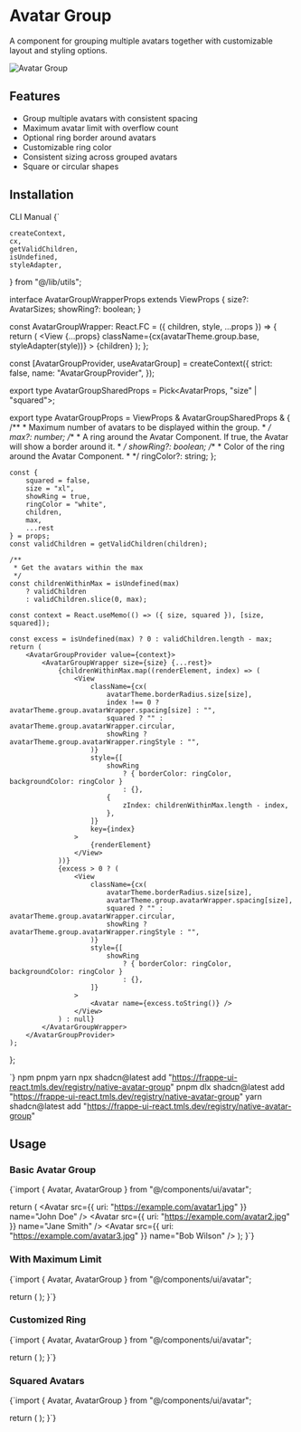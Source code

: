 
# Avatar Group

A component for grouping multiple avatars together with customizable layout and styling options.

<Image src={image} alt="Avatar Group" className="w-full rounded-lg shadow-lg" />

## Features

- Group multiple avatars with consistent spacing
- Maximum avatar limit with overflow count
- Optional ring border around avatars
- Customizable ring color
- Consistent sizing across grouped avatars
- Square or circular shapes

## Installation

<InstallationTabs defaultValue="cli">
  <TabsList>
    <TabsTrigger value="cli">CLI</TabsTrigger>
    <TabsTrigger value="manual">Manual</TabsTrigger>
  </TabsList>
  <TabsContent value="manual">
    <EnhancedCodeBlock language="tsx">
{`

	createContext,
	cx,
	getValidChildren,
	isUndefined,
	styleAdapter,
} from "@/lib/utils";


interface AvatarGroupWrapperProps extends ViewProps {
	size?: AvatarSizes;
	showRing?: boolean;
}

const AvatarGroupWrapper: React.FC<AvatarGroupWrapperProps> = ({
	children,
	style,
	...props
}) => {
	return (
		<View
			{...props}
			className={cx(avatarTheme.group.base, styleAdapter(style))}
		>
			{children}
		</View>
	);
};

const [AvatarGroupProvider, useAvatarGroup] =
	createContext<AvatarGroupSharedProps>({
		strict: false,
		name: "AvatarGroupProvider",
	});


export type AvatarGroupSharedProps = Pick<AvatarProps, "size" | "squared">;

export type AvatarGroupProps = ViewProps &
	AvatarGroupSharedProps & {
		/**
		 * Maximum number of avatars to be displayed within the group.
		 *
		 */
		max?: number;
		/**
		 * A ring around the Avatar Component. If true, the Avatar will show a border around it.
		 *
		 */
		showRing?: boolean;
		/**
		 * Color of the ring around the Avatar Component.
		 *
		 */
		ringColor?: string;
	};

	const {
		squared = false,
		size = "xl",
		showRing = true,
		ringColor = "white",
		children,
		max,
		...rest
	} = props;
	const validChildren = getValidChildren(children);

	/**
	 * Get the avatars within the max
	 */
	const childrenWithinMax = isUndefined(max)
		? validChildren
		: validChildren.slice(0, max);

	const context = React.useMemo(() => ({ size, squared }), [size, squared]);

	const excess = isUndefined(max) ? 0 : validChildren.length - max;
	return (
		<AvatarGroupProvider value={context}>
			<AvatarGroupWrapper size={size} {...rest}>
				{childrenWithinMax.map((renderElement, index) => (
					<View
						className={cx(
							avatarTheme.borderRadius.size[size],
							index !== 0 ? avatarTheme.group.avatarWrapper.spacing[size] : "",
							squared ? "" : avatarTheme.group.avatarWrapper.circular,
							showRing ? avatarTheme.group.avatarWrapper.ringStyle : "",
						)}
						style={[
							showRing
								? { borderColor: ringColor, backgroundColor: ringColor }
								: {},
							{
								zIndex: childrenWithinMax.length - index,
							},
						]}
						key={index}
					>
						{renderElement}
					</View>
				))}
				{excess > 0 ? (
					<View
						className={cx(
							avatarTheme.borderRadius.size[size],
							avatarTheme.group.avatarWrapper.spacing[size],
							squared ? "" : avatarTheme.group.avatarWrapper.circular,
							showRing ? avatarTheme.group.avatarWrapper.ringStyle : "",
						)}
						style={[
							showRing
								? { borderColor: ringColor, backgroundColor: ringColor }
								: {},
						]}
					>
						<Avatar name={excess.toString()} />
					</View>
				) : null}
			</AvatarGroupWrapper>
		</AvatarGroupProvider>
	);
};


`}
    </EnhancedCodeBlock>
  </TabsContent>
  <TabsContent value="cli">
    <PackageManagerTabs defaultValue="npm">
      <TabsList>
        <TabsTrigger value="npm">npm</TabsTrigger>
        <TabsTrigger value="pnpm">pnpm</TabsTrigger>
        <TabsTrigger value="yarn">yarn</TabsTrigger>
      </TabsList>
      <TabsContent value="npm">
        <EnhancedCodeBlock language="bash">
          npx shadcn@latest add "https://frappe-ui-react.tmls.dev/registry/native-avatar-group"
        </EnhancedCodeBlock>
      </TabsContent>
      <TabsContent value="pnpm">
        <EnhancedCodeBlock language="bash">
          pnpm dlx shadcn@latest add "https://frappe-ui-react.tmls.dev/registry/native-avatar-group"
        </EnhancedCodeBlock>
      </TabsContent>
      <TabsContent value="yarn">
        <EnhancedCodeBlock language="bash">
          yarn shadcn@latest add "https://frappe-ui-react.tmls.dev/registry/native-avatar-group"
        </EnhancedCodeBlock>
      </TabsContent>
    </PackageManagerTabs>
  </TabsContent>
</InstallationTabs>

## Usage

### Basic Avatar Group

<EnhancedCodeBlock language="tsx">
{`import { Avatar, AvatarGroup } from "@/components/ui/avatar";

  return (
    <AvatarGroup>
      <Avatar
        src={{ uri: "https://example.com/avatar1.jpg" }}
        name="John Doe"
      />
      <Avatar
        src={{ uri: "https://example.com/avatar2.jpg" }}
        name="Jane Smith"
      />
      <Avatar
        src={{ uri: "https://example.com/avatar3.jpg" }}
        name="Bob Wilson"
      />
    </AvatarGroup>
  );
}`}
</EnhancedCodeBlock>

### With Maximum Limit

<EnhancedCodeBlock language="tsx">
{`import { Avatar, AvatarGroup } from "@/components/ui/avatar";

  return (
    <AvatarGroup max={2}>
      <Avatar name="John Doe" />
      <Avatar name="Jane Smith" />
      <Avatar name="Bob Wilson" />
      <Avatar name="Alice Brown" />
    </AvatarGroup>
  );
}`}
</EnhancedCodeBlock>

### Customized Ring

<EnhancedCodeBlock language="tsx">
{`import { Avatar, AvatarGroup } from "@/components/ui/avatar";

  return (
    <AvatarGroup showRing ringColor="#e2e8f0">
      <Avatar name="John Doe" />
      <Avatar name="Jane Smith" />
      <Avatar name="Bob Wilson" />
    </AvatarGroup>
  );
}`}
</EnhancedCodeBlock>

### Squared Avatars

<EnhancedCodeBlock language="tsx">
{`import { Avatar, AvatarGroup } from "@/components/ui/avatar";

  return (
    <AvatarGroup squared size="xl">
      <Avatar name="John Doe" squared />
      <Avatar name="Jane Smith" squared />
      <Avatar name="Bob Wilson" squared />
    </AvatarGroup>
  );
}`}
</EnhancedCodeBlock>
